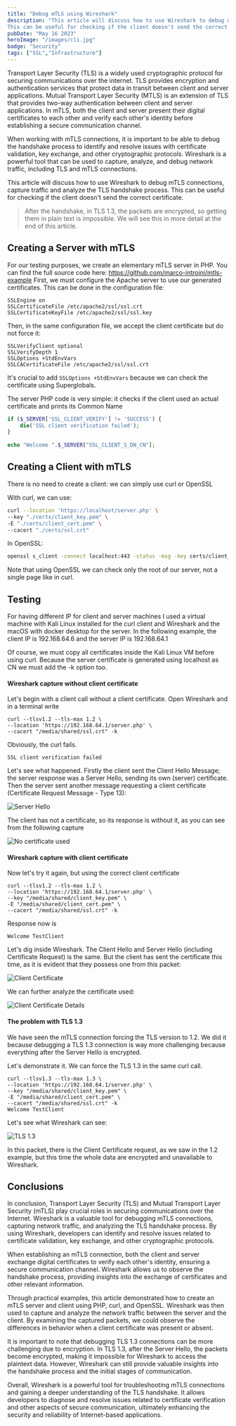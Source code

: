 ```yaml
---
title: "Debug mTLS using Wireshark"
description: "This article will discuss how to use Wireshark to debug mTLS connections, capture traffic and analyze the TLS handshake process.<br>
This can be useful for checking if the client doesn't send the correct certificate."
pubDate: "May 16 2023"
heroImage: "/images/cli.jpg"
badge: "Security"
tags: ["SSL","Infrastructure"]
---
```




Transport Layer Security (TLS) is a widely used cryptographic protocol for securing communications over the internet. TLS provides encryption and authentication services that protect data in transit between client and server applications. Mutual Transport Layer Security (MTLS) is an extension of TLS that provides two-way authentication between client and server applications. In mTLS, both the client and server present their digital certificates to each other and verify each other's identity before establishing a secure communication channel.

When working with mTLS connections, it is important to be able to debug the handshake process to identify and resolve issues with certificate validation, key exchange, and other cryptographic protocols. Wireshark is a powerful tool that can be used to capture, analyze, and debug network traffic, including TLS and mTLS connections.

This article will discuss how to use Wireshark to debug mTLS connections, capture traffic and analyze the TLS handshake process.
This can be useful for checking if the client doesn't send the correct certificate.

> After the handshake, in TLS 1.3, the packets are encrypted, so getting them in plain text is impossible. We will see this in more detail at the end of this article.

## Creating a Server with mTLS

For our testing purposes, we create an elementary mTLS server in PHP.
You can find the full source code here: https://github.com/marco-introini/mtls-example
First, we must configure the Apache server to use our generated certificates. This can be done in the configuration file:

```
SSLEngine on  
SSLCertificateFile /etc/apache2/ssl/ssl.crt
SSLCertificateKeyFile /etc/apache2/ssl/ssl.key
```

Then, in the same configuration file, we accept the client certificate but do not force it:

```
SSLVerifyClient optional
SSLVerifyDepth 1
SSLOptions +StdEnvVars
SSLCACertificateFile /etc/apache2/ssl/ssl.crt
```

It's crucial to add `SSLOptions +StdEnvVars` because we can check the certificate using Superglobals.

The server PHP code is very simple: it checks if the client used an actual certificate and prints its Common Name

```php
if ($_SERVER['SSL_CLIENT_VERIFY'] != 'SUCCESS') {
	die('SSL client verification failed');
}
  
echo "Welcome ".$_SERVER["SSL_CLIENT_S_DN_CN"];
```

## Creating a Client with mTLS

There is no need to create a client: we can simply use curl or OpenSSL

With curl, we can use:

```bash
curl --location 'https://localhost/server.php' \
--key "./certs/client_key.pem" \  
-E "./certs/client_cert.pem" \  
--cacert "./certs/ssl.crt"
```

In OpenSSL:

```bash
openssl s_client -connect localhost:443 -status -msg -key certs/client_key.pem -cert certs/client_cert.pem -CAfile certs/ssl.crt -state
```

Note that using OpenSSL we can check only the root of our server, not a single page like in curl.

## Testing

For having different IP for client and server machines I used a virtual machine with Kali Linux installed for the curl client and Wireshark and the macOS with docker desktop for the server.
In the following example, the client IP is 192.168.64.6 and the server IP is 192.168.64.1

Of course, we must copy all certificates inside the Kali Linux VM before using curl.
Because the server certificate is generated using localhost as CN we must add the -k option too.

#### Wireshark capture without client certificate

Let's begin with a client call without a client certificate. Open Wireshark and in a terminal write

```
curl --tlsv1.2 --tls-max 1.2 \
--location 'https://192.168.64.1/server.php' \
--cacert "/media/shared/ssl.crt" -k
```

Obviously, the curl fails.
```
SSL client verification failed 
```

Let's see what happened.
Firstly the client sent the Client Hello Message; the server response was a Server Hello, sending its own (server) certificate. Then the server sent another message requesting a client certificate (Certificate Request Message - Type 13):

<Image src={img_hello} alt="Server Hello" class="w-full max-w-max" />

The client has not a certificate, so its response is without it, as you can see from the following capture

<Image src={img_nocert} alt="No certificate used" class="w-full max-w-max" />

#### Wireshark capture with client certificate

Now let's try it again, but using the correct client certificate

```
curl --tlsv1.2 --tls-max 1.2 \
--location 'https://192.168.64.1/server.php' \
--key "/media/shared/client_key.pem" \
-E "/media/shared/client_cert.pem" \
--cacert "/media/shared/ssl.crt" -k
```

Response now is

```
Welcome TestClient
```

Let's dig inside Wireshark.
The Client Hello and Server Hello (including Certificate Request) is the same. But the client has sent the certificate this time, as it is evident that they possess one from this packet:

<Image src={img_clientcert} alt="Client Certificate" class="w-full max-w-max" />

We can further analyze the certificate used:

<Image src={img_clientcert_details} alt="Client Certificate Details" class="w-full max-w-max" />

#### The problem with TLS 1.3

We have seen the mTLS connection forcing the TLS version to 1.2. We did it because debugging a TLS 1.3 connection is way more challenging because everything after the Server Hello is encrypted.

Let's demonstrate it.
We can force the TLS 1.3 in the same curl call.
```
curl --tlsv1.3 --tls-max 1.3 \
--location 'https://192.168.64.1/server.php' \
--key "/media/shared/client_key.pem" \
-E "/media/shared/client_cert.pem" \
--cacert "/media/shared/ssl.crt" -k
Welcome TestClient   
```

Let's see what Wireshark can see:

<Image src={img_tls13} alt="TLS 1.3" class="w-full max-w-max" />

In this packet, there is the Client Certificate request, as we saw in the 1.2 example, but this time the whole data are encrypted and unavailable to Wireshark.

## Conclusions

In conclusion, Transport Layer Security (TLS) and Mutual Transport Layer Security (mTLS) play crucial roles in securing communications over the Internet. Wireshark is a valuable tool for debugging mTLS connections, capturing network traffic, and analyzing the TLS handshake process. By using Wireshark, developers can identify and resolve issues related to certificate validation, key exchange, and other cryptographic protocols.

When establishing an mTLS connection, both the client and server exchange digital certificates to verify each other's identity, ensuring a secure communication channel. Wireshark allows us to observe the handshake process, providing insights into the exchange of certificates and other relevant information.

Through practical examples, this article demonstrated how to create an mTLS server and client using PHP, curl, and OpenSSL. Wireshark was then used to capture and analyze the network traffic between the server and the client. By examining the captured packets, we could observe the differences in behavior when a client certificate was present or absent.

It is important to note that debugging TLS 1.3 connections can be more challenging due to encryption. In TLS 1.3, after the Server Hello, the packets become encrypted, making it impossible for Wireshark to access the plaintext data. However, Wireshark can still provide valuable insights into the handshake process and the initial stages of communication.

Overall, Wireshark is a powerful tool for troubleshooting mTLS connections and gaining a deeper understanding of the TLS handshake. It allows developers to diagnose and resolve issues related to certificate verification and other aspects of secure communication, ultimately enhancing the security and reliability of Internet-based applications.